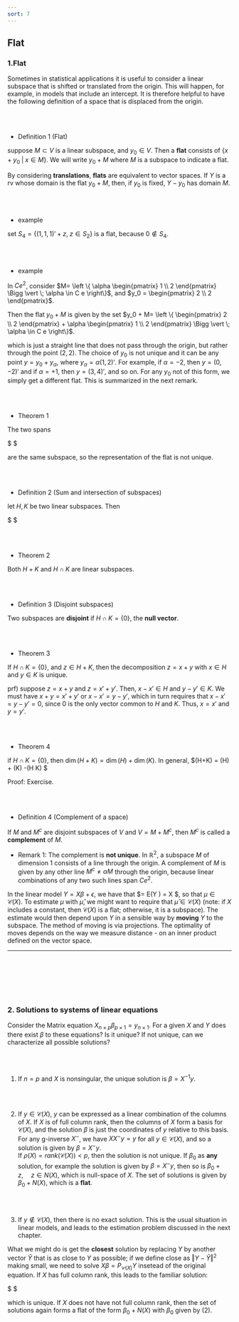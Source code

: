 ```yaml
---
sort: 7
---
```





## Flat



### 1.Flat 

Sometimes in statistical applications it is useful to consider a linear subspace that is shifted or translated from the origin. This will happen, for example, in models that include an intercept. It is therefore helpful to have the following definition of a space that is displaced from the origin.


<br/>
<br/>


- Definition 1 (Flat)

suppose $M \subset V$ is a linear subspace, and $y_0 \in V$. Then a **flat** consists of $\{x + y_0 \; \Big \vert \; x \in M\}$. We will write $y_0 +M$ where $M$ is a subspace to indicate a flat.

By considering **translations**, **flats** are equivalent to vector spaces. If $Y$ is a rv whose domain is the flat $y_0 +M$, then, if $y_0$ is fixed, $Y-y_0$ has domain $M$.



<br/>
<br/>


- example

set $S_4 = \{(1,1,1)' + z, \; z \in S_2\}$ is a flat, because $0 \not \in S_4$.



<br/>
<br/>


- example

In $C e^2$, consider $M= \left \{ \alpha \begin{pmatrix} 1 \\ 2 \end{pmatrix} \Bigg \vert \; \alpha \in C e \right\}$, and $y_0 = \begin{pmatrix} 2 \\ 2 \end{pmatrix}$.

Then the flat $y_0 + M$ is given by the set $y_0 + M= \left \{ \begin{pmatrix} 2 \\ 2 \end{pmatrix} + \alpha \begin{pmatrix} 1 \\ 2 \end{pmatrix} \Bigg \vert \; \alpha \in C e \right\}$.

which is just a straight line that does not pass through the origin, but rather through the point $(2,2)$. The choice of $y_0$ is not unique and it can be any point $y=y_0 + y_\alpha$, where $y_\alpha = \alpha(1,2)'$. For example, if $\alpha = -2$, then $y=(0,-2)'$ and if $\alpha=+1$, then $y=(3,4)'$, and so on. For any $y_0$ not of this form, we simply get a different flat. This is summarized in the next remark.




<br/>
<br/>


- Theorem 1

The two spans

$
\begin{align}

F_1 &= \left\{ z \; \Big \vert  \; z=y_0 + x, \; \; \; y_0 \in V, \; \; \;  x \in M \subset V \right\}

\\

F_2 &= \left\{ z \; \Big \vert  \; z=y_1 + x, \; \; \; y_1 \in F_1, \; \; \;  x \in M \subset V \right\}


\end{align}
$

are the same subspace, so the representation of the flat is not unique.

<br/>
<br/>


- Definition 2 (Sum and intersection of subspaces)

let $H,K$ be two linear subspaces. Then 

$
\begin{alignat}{2}


H + K &= \Big\{ x+y \; &&\Big \vert  \; x \in H, \; \; \;  y \in K \Big\} \tag{sum of H and K}

\\

H \cap K &= \Big\{ x \; &&\Big \vert  \; x \in H, \; \; \;  x \in K \Big\} \tag{intersection of H and K}



\end{alignat}
$




<br/>
<br/>


- Theorem 2

Both $H + K$ and $H \cap K$ are linear subspaces.








<br/>
<br/>


- Definition 3 (Disjoint subspaces)


Two subspaces are **disjoint** if $H \cap K = \big \{ 0 \big  \}$, the **null vector**.



<br/>
<br/>


- Theorem 3

If $H \cap K = \big \{ 0 \big  \}$, and $z \in H +K$, then the decomposition $z = x+y$ with $x \in H$ and $y \in K$ is unique.

prf) suppose $z=x+y$ and $z=x' + y'$. Then, $x-x' \in H$ and $y-y' \in K$. We must have $x+y = x' + y'$ or $x-x'=y-y'$, which in turn requires that $x-x' = y-y' = 0$, since $0$ is the only vector common to $H$ and $K$. Thus, $x=x'$ and $y=y'$.



<br/>
<br/>


- Theorem 4

if $H \cap K = \big \{ 0 \big \}$, then $\dim(H+K) = \dim(H) + \dim(K)$. In general, $\dim(H+K) = \dim(H) + \dim(K) -\dim(H \cap K) $

Proof: Exercise.





<br/>
<br/>


- Definition 4 (Complement of a space)

If $M$ and $M^c$ are disjoint subspaces of $V$ and $V = M +M^c$, then $M^c$ is called a **complement** of $M$.


  - Remark 1: The complement is **not unique**. In $\mathbb{R}^2$, a subspace $M$ of dimension 1 consists of a line through the origin. A complement of $M$ is given by any other line $M^c \not = \alpha M$ through the origin, because linear combinations of any two such lines span $Ce^2$.



In the linear model $Y = X \beta + \epsilon$, we have that $\mu= E(Y ) = X \beta $, so that $\mu \in \mathcal{C}(X)$. To estimate $\mu$ with $\hat \mu$, we might want to require that $\hat \mu \in \mathcal{C}(X)$ (note: if $X$ includes a constant, then $\mathcal{C}(X)$ is a flat; otherwise, it is a subspace). The estimate would then depend upon $Y$ in a sensible way by **moving** $Y$ to the subspace. The method of moving is via projections. The optimality of moves depends on the way we measure distance - on an inner product defined on the vector space.

----



<br/>
<br/>
<br/>
<br/>
<br/>






### 2. Solutions to systems of linear equations

Consider the Matrix equation $X_{n \times p} \beta_{p \times 1} = y_{n \times 1}$. For a given $X$ and $Y$ does there exist $\beta$ to these equations? Is it unique? If not unique, can we characterize all possible solutions?



<br/>
<br/>


1. If $n=p$ and $X$ is nonsingular, the unique solution is $\beta = X^{-1} y$.



<br/>
<br/>


2. If $y \in \mathcal{C}(X)$, $y$ can be expressed as a linear combination of the columns of $X$. If $X$ is of full column rank, then the columns of $X$ form a basis for $\mathcal{C}(X)$, and the solution $\beta$ is just the coordinates of $y$ relative to this basis. For any g-inverse $X^-$, we have $XX^- y = y$ for all $y \in \mathcal{C}(X)$, and so a solution is given by $\beta=X^- y$. <br/> If $\rho (X) = rank \Big( \mathcal{C}(X) \Big) < p$, then the solution is not unique. If $\beta_0$ as **any** solution, for example the solution is given by $\beta=X^- y$, then so is $\beta_0 + z, \;\;\;\;\; z\in N(X)$, which is null-space of $X$. The set of solutions is given by $\beta_0 + N(X)$, which is a **flat**.



<br/>
<br/>


3. If $y \not \in \mathcal{C}(X)$, then there is no exact solution. This is the usual situation in linear models, and leads to the estimation problem discussed in the next chapter.

What we might do is get the **closest** solution by replacing $Y$ by another vector $\hat Y$ that is as close to $Y$ as possible; if we define close as $\Vert Y - \hat Y \Vert^2$ making small, we need to solve $X \beta = P_{\mathcal{C}(X)}Y$ insetead of the original equation. If $X$ has full column rank, this leads to the familiar solution:

$
\begin{align}
\beta_0 &= X^+ P y

\\
&= (X'X)^{-1} X' X (X'X)^{-1}X' Y

\\

& = (X'X)^{-1}X'Y

\tag{2}

\end{align}
$

which is unique. If $X$ does not have not full column rank, then the set of solutions again forms a flat of the form $\beta_0 + N(X)$ with $\beta_0$ given by (2).





















